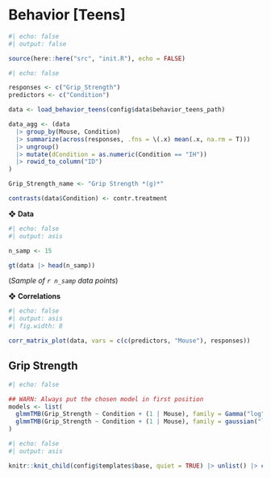 # Behavior [Teens]

```r
#| echo: false
#| output: false

source(here::here("src", "init.R"), echo = FALSE)
```

```r
#| echo: false

responses <- c("Grip_Strength")
predictors <- c("Condition")

data <- load_behavior_teens(config$data$behavior_teens_path)

data_agg <- (data 
  |> group_by(Mouse, Condition) 
  |> summarize(across(responses, .fns = \(.x) mean(.x, na.rm = T))) 
  |> ungroup() 
  |> mutate(dCondition = as.numeric(Condition == "IH")) 
  |> rowid_to_column("ID")
)

Grip_Strength_name <- "Grip Strength *(g)*"

contrasts(data$Condition) <- contr.treatment
```

❖ **Data**

```r
#| echo: false
#| output: asis

n_samp <- 15

gt(data |> head(n_samp))
```

(*Sample of `r n_samp` data points*)

❖ **Correlations**

```r
#| echo: false
#| output: asis
#| fig.width: 8

corr_matrix_plot(data, vars = c(c(predictors, "Mouse"), responses))
```


## Grip Strength

```r
#| echo: false

## WARN: Always put the chosen model in first position
models <- list(
  glmmTMB(Grip_Strength ~ Condition + (1 | Mouse), family = Gamma("log"), data = data, REML = TRUE), 
  glmmTMB(Grip_Strength ~ Condition + (1 | Mouse), family = gaussian("log"), data = data, REML = TRUE)
)
```

```r
#| echo: false
#| output: asis

knitr::knit_child(config$templates$base, quiet = TRUE) |> unlist() |> cat(sep = '\n')
```
